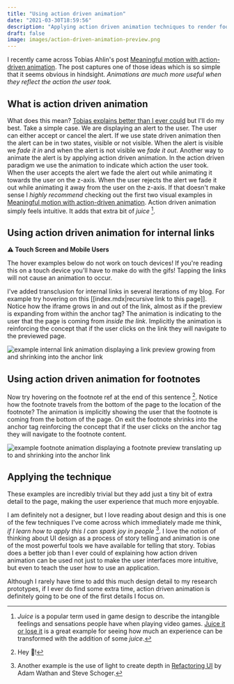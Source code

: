 ```yaml
---
title: "Using action driven animation"
date: "2021-03-30T18:59:56"
description: "Applying action driven animation techniques to render footnotes and link previews."
draft: false
image: images/action-driven-animation-preview.png
---
```


I recently came across Tobias Ahlin's post [Meaningful motion with action-driven animation](https://tobiasahlin.com/blog/meaningful-motion-w-action-driven-animation/).
The post captures one of those ideas which is so simple that it seems obvious in hindsight. _Animations are much more useful when they reflect the action the user took._

## What is action driven animation

What does this mean? [Tobias explains better than I ever could](https://tobiasahlin.com/blog/meaningful-motion-w-action-driven-animation/) but I'll do my best. Take a simple case. We are displaying an alert to the user. The user can either accept or cancel the alert. If we use state driven animation then the alert can be in two states, visible or not visible. When the alert is visible we _fade it in_ and when the alert is not visible we _fade it out_. Another way to animate the alert is by applying action driven animation. In the action driven paradigm we use the animation to indicate which action the user took. When the user accepts the alert we fade the alert out while animating it towards the user on the z-axis. When the user rejects the alert we fade it out while animating it away from the user on the z-axis. If that doesn't make sense I _highly recommend_ checking out the first two visual examples in [Meaningful motion with action-driven animation](https://tobiasahlin.com/blog/meaningful-motion-w-action-driven-animation/). Action driven animation simply feels intuitive. It adds that extra bit of _juice_ [^juice].

[^juice]: _Juice_ is a popular term used in game design to describe the intangible feelings and sensations people have when playing video games. [Juice it or lose it](https://www.youtube.com/watch?v=Fy0aCDmgnxg) is a great example for seeing how much an experience can be transformed with the addition of some _juice_.

## Using action driven animation for internal links

<aside style={{border: "2px solid var(--text-secondary-light)", padding: "0 2rem"}}>

**⚠️ Touch Screen and Mobile Users**

The hover examples below do not work on touch devices! If you're reading this on a touch device you'll have to make do with the gifs! Tapping the links will not cause an animation to occur.

</aside>

I've added transclusion for internal links in several iterations of my blog. For example try hovering on this [[index.mdx|recursive link to this page]]. Notice how the iframe grows in and out of the link, almost as if the preview is expanding from within the anchor tag? The animation is indicating to the user that the page is coming from _inside the link_. Implicitly the animation is reinforcing the concept that if the user clicks on the link they will navigate to the previewed page.

![example internal link animation displaying a link preview growing from and shrinking into the anchor link](images/internal-link-animation.gif)

## Using action driven animation for footnotes

Now try hovering on the footnote ref at the end of this sentence [^example-footnote]. Notice how the footnote travels from the bottom of the page to the location of the footnote? The animation is implicitly showing the user that the footnote is coming from the bottom of the page. On exit the footnote shrinks into the anchor tag reinforcing the concept that if the user clicks on the anchor tag they will navigate to the footnote content.

[^example-footnote]: Hey 👋!

![example footnote animation displaying a footnote preview translating up to and shrinking into the anchor link](images/footnote-animation.gif)

## Applying the technique

These examples are incredibly trivial but they add just a tiny bit of extra detail to the page, making the user experience that much more enjoyable.

I am definitely not a designer, but I love reading about design and this is one of the few techniques I've come across which immediately made me think, _if I learn how to apply this I can spark joy in people_ [^otherexamples]. I love the notion of thinking about UI design as a process of story telling and animation is one of the most powerful tools we have available for telling that story. Tobias does a better job than I ever could of explaining how action driven animation can be used not just to make the user interfaces more intuitive, but even to teach the user how to use an application.

Although I rarely have time to add this much design detail to my research prototypes, if I ever do find some extra time, action driven animation is definitely going to be one of the first details I focus on.

[^otherexamples]: Another example is the use of light to create depth in [Refactoring UI](https://refactoringui.com/book/) by Adam Wathan and Steve Schoger.
